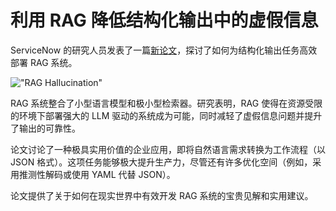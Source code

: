 
# 利用 RAG 降低结构化输出中的虚假信息

ServiceNow 的研究人员发表了一篇[新论文](https://arxiv.org/abs/2404.08189)，探讨了如何为结构化输出任务高效部署 RAG 系统。

!["RAG Hallucination"](../../img/research/structured_outputs.png)

RAG 系统整合了小型语言模型和极小型检索器。研究表明，RAG 使得在资源受限的环境下部署强大的 LLM 驱动的系统成为可能，同时减轻了虚假信息问题并提升了输出的可靠性。

论文讨论了一种极具实用价值的企业应用，即将自然语言需求转换为工作流程（以 JSON 格式）。这项任务能够极大提升生产力，尽管还有许多优化空间（例如，采用推测性解码或使用 YAML 代替 JSON）。

论文提供了关于如何在现实世界中有效开发 RAG 系统的宝贵见解和实用建议。
